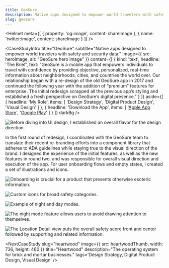 ```yaml
---
title: GeoSure
description: Native apps designed to empower world travelers with safety and security data.
slug: geosure
---
```



<Helmet
    meta={[
        {
            property: 'og:image',
            content: shareImage
        },
        {
            name: 'twitter:image',
            content: shareImage
        }
    ]}
/>

<CaseStudyIntro
    title="GeoSure"
    subtitle="Native apps designed to empower world travelers with safety and security data."
    image={{
        src: heroImage,
        alt: "GeoSure hero image"
    }}
    content={[
        {
            kind: 'text',
            headline: 'The Brief',
            text: "GeoSure is a mobile app that empowers individuals to travel with confidence by providing objective, personalized, real-time information about neighborhoods, cities, and countries the world over. Our relationship began with a re-design of the old GeoSure app in 2017 and continued the following year with the addition of “premium” features for enterprise. The initial redesign scrapped all the previous app’s styling and established a fresh perspective on GeoSure’s digital presence."
        }
    ]}
    aside={[
        {
            headline: 'My Role',
            items: [
                'Design Strategy',
                'Digital Product Design',
                'Visual Design'
            ]
        }, {
            headline: 'Download the App',
            items: [
                '[Apple App Store](https://itunes.apple.com/us/app/geosure/id811335043)',
                '[Google Play](https://play.google.com/store/apps/details?id=com.geosure&hl=en)'
            ]
        }
    ]}
    darkBg
/>

![Before diving into UI design, I established an overall flavor for the design direction.](/geosure/GeoSure-Style@2x.png)

In the first round of redesign, I coordinated with the GeoSure team to translate their recent re-branding efforts into a component library that adheres to ADA guidelines while staying true to the visual direction of the brand. I designed the experience of the initial features, as well as the new features in round two, and was responsible for overall visual direction and execution of the app. For user onboarding flows and empty states, I created a set of illustrations and icons.

![Onboarding is crucial for a product that presents otherwise esoteric information.](/geosure/Onboarding@2x.png)

![Custom icons for broad safety categories.](/geosure/Icons@2x.png)

![Example of night and day modes.](/geosure/Nightmode-01@2x.png)

![The night mode feature allows users to avoid drawing attention to themselves.](/geosure/Nightmode-02@2x.png)

![The Location Detail view puts the overall safety score front and center followed by supporting and related information.](/geosure/Location@2x.png)

<CaseStudyConclusion
    headline="Results"
    text="Since launch, GeoSure has been featured in the Apple App Store, was included in Newsweek's list of the best travel apps of 2019, and has appeared on several “best of” lists for travel apps."
/>

<NextCaseStudy
    slug="heartwood"
    image={{
        src: heartwoodThumb,
        width: 736,
        height: 460
    }}
    title="Heartwood"
    description="The operating system for brick and mortar businesses."
    tags='Design Strategy, Digital Product Design, Visual Design'
/>